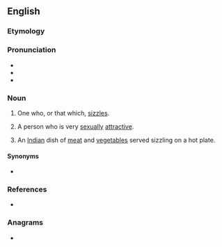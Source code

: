 ==English==

===Etymology===
{{suffix|en|sizzle|er}}

===Pronunciation===
* {{IPA|/ˈsɪzləɹ/|lang=en}}
* {{audio|En-au-sizzler.ogg|Audio (AU)|lang=en}}
* {{rhymes|ɪzlə(ɹ)|lang=en}}

===Noun===
{{en-noun}}

# One who, or that which, [[sizzle]]s.
# {{lb|en|slang}} A person who is very [[sexual]]ly [[attractive]].
# An [[Indian]] dish of [[meat]] and [[vegetable]]s served sizzling on a hot plate.

====Synonyms====
* {{l|en|scorcher}}

===References===
* {{R:Webster NCD 1967}}

===Anagrams===
* {{anagrams|en|a=eilrszz|rizzles}}